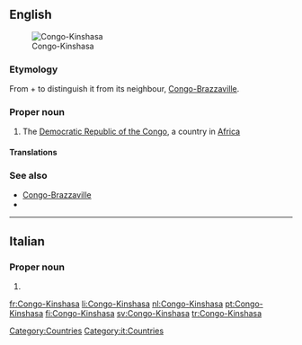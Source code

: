 ==English==
[[File:Democratic Republic of the Congo (orthographic projection).svg|thumb|Congo-Kinshasa]]

===Etymology===
From {{term|Congo}} + {{term|Kinshasa}} to distinguish it from its neighbour, [[Congo-Brazzaville]].

===Proper noun===
{{en-proper noun}}

# The [[Democratic Republic of the Congo]], a country in [[Africa]]

====Translations====
{{trans-see|Congo}}

===See also===
* [[Congo-Brazzaville]]
* {{pedia}}

[[Category:Countries]]

----

==Italian==

===Proper noun===
{{infl|it|proper noun}}

# {{l|en|Congo-Kinshasa}}

[[Category:it:Countries]]

[[fr:Congo-Kinshasa]]
[[li:Congo-Kinshasa]]
[[nl:Congo-Kinshasa]]
[[pt:Congo-Kinshasa]]
[[fi:Congo-Kinshasa]]
[[sv:Congo-Kinshasa]]
[[tr:Congo-Kinshasa]]